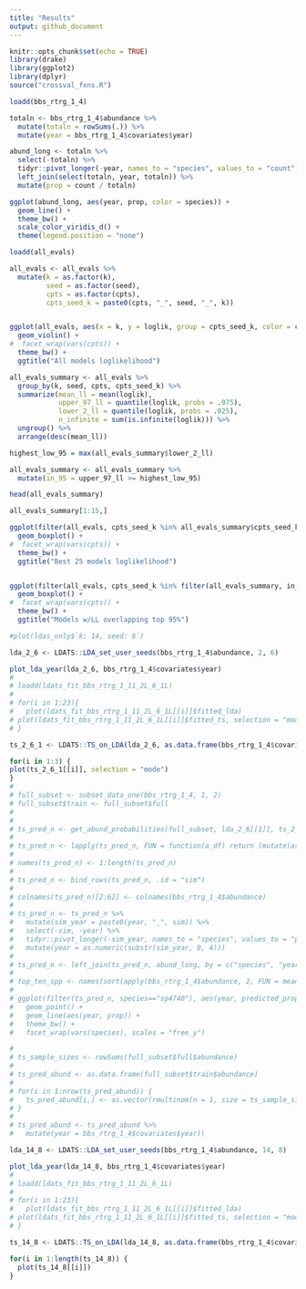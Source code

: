 ```yaml
---
title: "Results"
output: github_document
---
```


```r
knitr::opts_chunk$set(echo = TRUE)
library(drake)
library(ggplot2)
library(dplyr)
source("crossval_fxns.R")
```

```r

loadd(bbs_rtrg_1_4)

totaln <- bbs_rtrg_1_4$abundance %>%
  mutate(totaln = rowSums(.)) %>%
  mutate(year = bbs_rtrg_1_4$covariates$year)

abund_long <- totaln %>%
  select(-totaln) %>%
  tidyr::pivot_longer(-year, names_to = "species", values_to = "count") %>%
  left_join(select(totaln, year, totaln)) %>%
  mutate(prop = count / totaln)

ggplot(abund_long, aes(year, prop, color = species)) +
  geom_line() +
  theme_bw() +
  scale_color_viridis_d() +
  theme(legend.position = "none")


```

```r

loadd(all_evals)

all_evals <- all_evals %>%
  mutate(k = as.factor(k),
         seed = as.factor(seed),
         cpts = as.factor(cpts),
         cpts_seed_k = paste0(cpts, "_", seed, "_", k))


ggplot(all_evals, aes(x = k, y = loglik, group = cpts_seed_k, color = cpts)) +
  geom_violin() +
#  facet_wrap(vars(cpts)) +
  theme_bw() +
  ggtitle("All models loglikelihood")

all_evals_summary <- all_evals %>%
  group_by(k, seed, cpts, cpts_seed_k) %>%
  summarize(mean_ll = mean(loglik),
            upper_97_ll = quantile(loglik, probs = .975),
            lower_2_ll = quantile(loglik, probs = .025),
            n_infinite = sum(is.infinite(loglik))) %>%
  ungroup() %>%
  arrange(desc(mean_ll))

highest_low_95 = max(all_evals_summary$lower_2_ll)

all_evals_summary <- all_evals_summary %>%
  mutate(in_95 = upper_97_ll >= highest_low_95)

head(all_evals_summary)

all_evals_summary[1:15,]

ggplot(filter(all_evals, cpts_seed_k %in% all_evals_summary$cpts_seed_k[1:25]), aes(x = k, y = loglik, group = cpts_seed_k, color = cpts)) +
  geom_boxplot() +
#  facet_wrap(vars(cpts)) +
  theme_bw() +
  ggtitle("Best 25 models loglikelihood")


ggplot(filter(all_evals, cpts_seed_k %in% filter(all_evals_summary, in_95)$cpts_seed_k), aes(x = k, y = loglik, group = cpts_seed_k, color = cpts)) +
  geom_boxplot() +
#  facet_wrap(vars(cpts)) +
  theme_bw() +
  ggtitle("Models w/LL overlapping top 95%")
```


```r

#plot(ldas_only$`k: 14, seed: 8`)

lda_2_6 <- LDATS::LDA_set_user_seeds(bbs_rtrg_1_4$abundance, 2, 6)

plot_lda_year(lda_2_6, bbs_rtrg_1_4$covariates$year)
# 
# loadd(ldats_fit_bbs_rtrg_1_11_2L_6_1L)
# 
# for(i in 1:23){
#   plot(ldats_fit_bbs_rtrg_1_11_2L_6_1L[[i]]$fitted_lda)
# plot(ldats_fit_bbs_rtrg_1_11_2L_6_1L[[i]]$fitted_ts, selection = "mode")
# }

ts_2_6_1 <- LDATS::TS_on_LDA(lda_2_6, as.data.frame(bbs_rtrg_1_4$covariates), timename = 'year', formulas = ~ 1, nchangepoints = c(0:2), control = LDATS::TS_control(nit = 1000))

for(i in 1:3) {
plot(ts_2_6_1[[i]], selection = "mode")
}
# 
# full_subset <- subset_data_one(bbs_rtrg_1_4, 1, 2)
# full_subset$train <- full_subset$full
# 
# 
# ts_pred_n <- get_abund_probabilities(full_subset, lda_2_6[[1]], ts_2_6_1[[1]])
# 
# ts_pred_n <- lapply(ts_pred_n, FUN = function(a_df) return (mutate(as.data.frame(a_df), year = bbs_rtrg_1_4$covariates$year)))
# 
# names(ts_pred_n) <- 1:length(ts_pred_n)
# 
# ts_pred_n <- bind_rows(ts_pred_n, .id = "sim")
# 
# colnames(ts_pred_n)[2:62] <- colnames(bbs_rtrg_1_4$abundance)
# 
# ts_pred_n <- ts_pred_n %>%
#   mutate(sim_year = paste0(year, "_", sim)) %>%
#   select(-sim, -year) %>%
#   tidyr::pivot_longer(-sim_year, names_to = "species", values_to = "predicted_prop") %>%
#   mutate(year = as.numeric(substr(sim_year, 0, 4)))
# 
# ts_pred_n <- left_join(ts_pred_n, abund_long, by = c("species", "year"))
# 
# top_ten_spp <- names(sort(apply(bbs_rtrg_1_4$abundance, 2, FUN = mean), decreasing = T)[1:10])
# 
# ggplot(filter(ts_pred_n, species=="sp4740"), aes(year, predicted_prop)) +
#   geom_point() +
#   geom_line(aes(year, prop)) +
#   theme_bw() +
#   facet_wrap(vars(species), scales = "free_y")

# 
# ts_sample_sizes <- rowSums(full_subset$full$abundance)
# 
# ts_pred_abund <- as.data.frame(full_subset$train$abundance)
# 
# for(i in 1:nrow(ts_pred_abund)) {
#   ts_pred_abund[i,] <- as.vector(rmultinom(n = 1, size = ts_sample_sizes[i], prob = ts_pred_n[[1]][i, ]))
# }
# 
# ts_pred_abund <- ts_pred_abund %>%
#   mutate(year = bbs_rtrg_1_4$covariates$year)\
```

```r

lda_14_8 <- LDATS::LDA_set_user_seeds(bbs_rtrg_1_4$abundance, 14, 8)

plot_lda_year(lda_14_8, bbs_rtrg_1_4$covariates$year)
# 
# loadd(ldats_fit_bbs_rtrg_1_11_2L_6_1L)
# 
# for(i in 1:23){
#   plot(ldats_fit_bbs_rtrg_1_11_2L_6_1L[[i]]$fitted_lda)
# plot(ldats_fit_bbs_rtrg_1_11_2L_6_1L[[i]]$fitted_ts, selection = "mode")
# }

ts_14_8 <- LDATS::TS_on_LDA(lda_14_8, as.data.frame(bbs_rtrg_1_4$covariates), timename = 'year', formulas = ~ 1, nchangepoints = c(0:2), control = LDATS::TS_control(nit = 1000))

for(i in 1:length(ts_14_8)) {
  plot(ts_14_8[[i]])
}


```